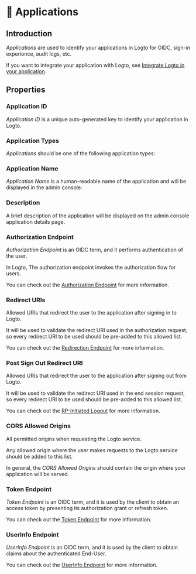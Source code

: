 
# 📱 Applications

## Introduction

_Applications_ are used to identify your applications in Logto for OIDC, sign-in experience, audit logs, etc.

If you want to integrate your application with Logto, see [Integrate Logto in your application](../../recipes/integrate-logto).

## Properties

### Application ID

_Application ID_ is a unique auto-generated key to identify your application in Logto.

### Application Types

_Applications_ should be one of the following application types:

<ApplicationTypesIntro />

### Application Name

_Application Name_ is a human-readable name of the application and will be displayed in the admin console.

### Description

A brief description of the application will be displayed on the admin console application details page.

### Authorization Endpoint

_Authorization Endpoint_ is an OIDC term, and it performs authentication of the user.

In Logto, The authorization endpoint invokes the authorization flow for users.

You can check out the [Authorization Endpoint](https://openid.net/specs/openid-connect-core-1_0.html#AuthorizationEndpoint) for more information.

### Redirect URIs

Allowed URIs that redirect the user to the application after signing in to Logto.

It will be used to validate the redirect URI used in the authorization request, so every redirect URI to be used should be pre-added to this allowed list.

You can check out the [Redirection Endpoint](https://datatracker.ietf.org/doc/html/rfc6749#section-3.1.2) for more information.

### Post Sign Out Redirect URI

Allowed URIs that redirect the user to the application after signing out from Logto.

It will be used to validate the redirect URI used in the end session request, so every redirect URI to be used should be pre-added to this allowed list.

You can check out the [RP-Initiated Logout](https://openid.net/specs/openid-connect-rpinitiated-1_0.html#RPLogout) for more information.

### CORS Allowed Origins

All permitted origins when requesting the Logto service.

Any allowed origin where the user makes requests to the Logto service should be added to this list.

In general, the _CORS Allowed Origins_ should contain the origin where your application will be served.

### Token Endpoint

_Token Endpoint_ is an OIDC term, and it is used by the client to obtain an access token by presenting its authorization grant or refresh token.

You can check out the [Token Endpoint](https://openid.net/specs/openid-connect-core-1_0.html#TokenEndpoint) for more information.

### UserInfo Endpoint

_UserInfo Endpoint_ is an OIDC term, and it is used by the client to obtain claims about the authenticated End-User.

You can check out the [UserInfo Endpoint](https://openid.net/specs/openid-connect-core-1_0.html#UserInfo) for more information.
